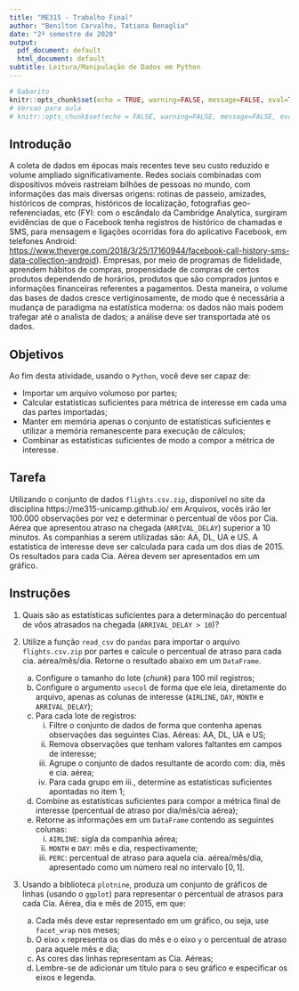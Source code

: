 ```yaml
---
title: "ME315 - Trabalho Final"
author: "Benilton Carvalho, Tatiana Benaglia"
date: "2º semestre de 2020"
output:
  pdf_document: default
  html_document: default
subtitle: Leitura/Manipulação de Dados em Python
---
```


```r
# Gabarito
knitr::opts_chunk$set(echo = TRUE, warning=FALSE, message=FALSE, eval=TRUE)
# Versao para aula
# knitr::opts_chunk$set(echo = FALSE, warning=FALSE, message=FALSE, eval=FALSE)
```

## Introdução

A coleta de dados em épocas mais recentes teve seu custo reduzido e volume ampliado significativamente. Redes sociais combinadas com dispositivos móveis rastreiam bilhões de pessoas no mundo, com informações das mais diversas origens: rotinas de passeio, amizades, históricos de compras, históricos de localização, fotografias geo-referenciadas, etc (FYI: com o escândalo da Cambridge Analytica, surgiram evidências de que o Facebook tenha registros de histórico de chamadas e SMS, para mensagem e ligações ocorridas fora do aplicativo Facebook, em telefones Android: [https://www.theverge.com/2018/3/25/17160944/facebook-call-history-sms-data-collection-android](https://www.theverge.com/2018/3/25/17160944/facebook-call-history-sms-data-collection-android)). Empresas, por meio de programas de fidelidade, aprendem hábitos de compras, propensidade de compras de certos produtos dependendo de horários, produtos que são comprados juntos e informações financeiras referentes a pagamentos. Desta maneira, o volume das bases de dados cresce vertiginosamente, de modo que é necessária a mudança de paradigma na estatística moderna: os dados não mais podem trafegar até o analista de dados; a análise deve ser transportada até os dados.


## Objetivos

Ao fim desta atividade, usando o `Python`, você deve ser capaz de:

* Importar um arquivo volumoso por partes;
* Calcular estatísticas suficientes para métrica de interesse em cada uma das partes importadas;
* Manter em memória apenas o conjunto de estatísticas suficientes e utilizar a memória remanescente para execução de cálculos;
* Combinar as estatísticas suficientes de modo a compor a métrica de interesse.


## Tarefa 

Utilizando o conjunto de dados `flights.csv.zip`, disponível no site da disciplina https://me315-unicamp.github.io/ em Arquivos, vocês irão ler 100.000 observações por vez e determinar o percentual de vôos por Cia. Aérea que apresentou atraso na chegada (`ARRIVAL_DELAY`) superior a 10 minutos. As companhias a serem utilizadas são: AA, DL, UA e US. A estatística de interesse deve ser calculada para cada um dos dias de 2015. Os resultados para cada Cia. Aérea devem ser apresentados em um gráfico.


## Instruções

1. Quais são as estatísticas suficientes para a determinação do percentual de vôos atrasados na chegada (`ARRIVAL_DELAY > 10`)?

2. Utilize a função `read_csv` do `pandas` para importar o arquivo `flights.csv.zip` por partes e calcule o percentual de atraso para cada cia. aérea/mês/dia. Retorne o resultado abaixo em um `DataFrame`. 
    a. Configure o tamanho do lote (*chunk*) para 100 mil registros;
    b. Configure o argumento `usecol` de forma que ele leia, diretamente do arquivo, apenas as colunas de interesse (`AIRLINE`, `DAY`, `MONTH` e `ARRIVAL_DELAY`);
    c. Para cada lote de registros:
        i. Filtre o conjunto de dados de forma que contenha apenas observações das seguintes Cias. Aéreas: AA, DL, UA e US;
        ii. Remova observações que tenham valores faltantes em campos de interesse;
        iii. Agrupe o conjunto de dados resultante de acordo com: dia, mês e cia. aérea;
        iv. Para cada grupo em iii., determine as estatísticas suficientes apontadas no item 1;
    d. Combine as estatísticas suficientes para compor a métrica final de interesse (percentual de atraso por dia/mês/cia aérea);
    e. Retorne as informações em um `DataFrame` contendo as seguintes colunas:
        i. `AIRLINE`: sigla da companhia aérea;
        ii. `MONTH` e `DAY`: mês e dia, respectivamente;
        iii. `PERC`: percentual de atraso para aquela cia. aérea/mês/dia, apresentado como um número real no intervalo $[0, 1]$.

3. Usando a biblioteca `plotnine`, produza um conjunto de gráficos de linhas (usando o `ggplot`) para representar o percentual de atrasos para cada Cia. Aérea, dia e mês de 2015, em que:
    a. Cada mês deve estar representado em um gráfico, ou seja, use `facet_wrap` nos meses;
    b. O eixo `x` representa os dias do mês e o eixo `y` o percentual de atraso para aquele mês e dia;
    c. As cores das linhas representam as Cia. Aéreas;
    d. Lembre-se de adicionar um título para o seu gráfico e especificar os eixos e legenda.